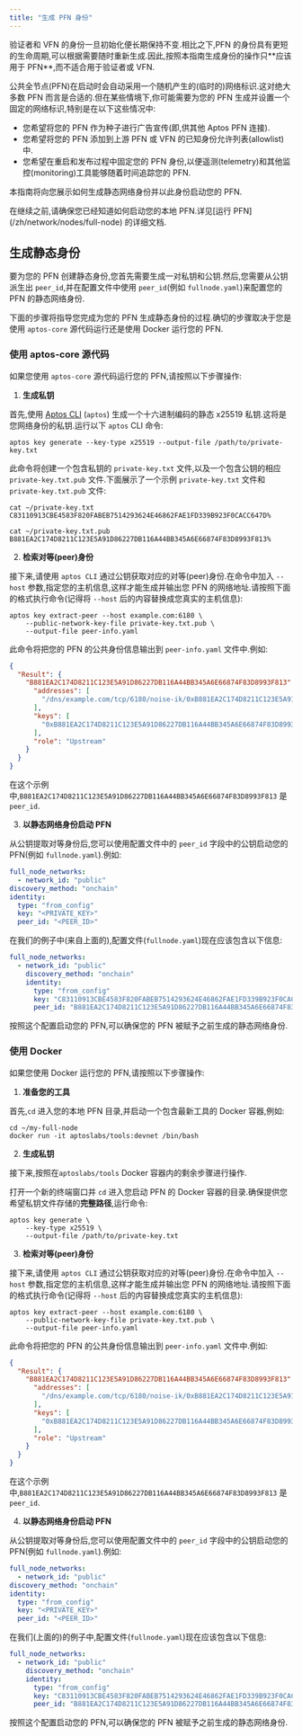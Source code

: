 ```yaml
---
title: "生成 PFN 身份"
---
```



<Aside type="caution">
  验证者和 VFN 的身份一旦初始化便长期保持不变.相比之下,PFN 的身份具有更短的生命周期,可以根据需要随时重新生成.因此,按照本指南生成身份的操作只**应该用于 PFN**,而不适合用于验证者或 VFN.
</Aside>

公共全节点(PFN)在启动时会自动采用一个随机产生的(临时的)网络标识.这对绝大多数 PFN 而言是合适的.但在某些情境下,你可能需要为您的 PFN 生成并设置一个固定的网络标识,特别是在以下这些情况中:

- 您希望将您的 PFN 作为种子进行广告宣传(即,供其他 Aptos PFN 连接).
- 您希望将您的 PFN 添加到上游 PFN 或 VFN 的已知身份允许列表(allowlist)中.
- 您希望在重启和发布过程中固定您的 PFN 身份,以便遥测(telemetry)和其他监控(monitoring)工具能够随着时间追踪您的 PFN.

本指南将向您展示如何生成静态网络身份并以此身份启动您的 PFN.

<Aside type="caution">
  在继续之前,请确保您已经知道如何启动您的本地 PFN.详见[运行 PFN](/zh/network/nodes/full-node) 的详细文档.
</Aside>

## 生成静态身份

要为您的 PFN 创建静态身份,您首先需要生成一对私钥和公钥.然后,您需要从公钥派生出 `peer_id`,并在配置文件中使用 `peer_id`(例如 `fullnode.yaml`)来配置您的 PFN 的静态网络身份.

下面的步骤将指导您完成为您的 PFN 生成静态身份的过程.确切的步骤取决于您是使用 `aptos-core` 源代码运行还是使用 Docker 运行您的 PFN.

### 使用 aptos-core 源代码

如果您使用 `aptos-core` 源代码运行您的 PFN,请按照以下步骤操作:

1. **生成私钥**

首先,使用 [Aptos CLI](/zh/build/cli) (`aptos`) 生成一个十六进制编码的静态 x25519 私钥.这将是您网络身份的私钥.运行以下 `aptos` CLI 命令:

```shellscript filename="Terminal"
aptos key generate --key-type x25519 --output-file /path/to/private-key.txt
```

此命令将创建一个包含私钥的 `private-key.txt` 文件,以及一个包含公钥的相应 `private-key.txt.pub` 文件.下面展示了一个示例 `private-key.txt` 文件和 `private-key.txt.pub` 文件:

```shellscript filename="Terminal"
cat ~/private-key.txt
C83110913CBE4583F820FABEB7514293624E46862FAE1FD339B923F0CACC647D%

cat ~/private-key.txt.pub
B881EA2C174D8211C123E5A91D86227DB116A44BB345A6E66874F83D8993F813%
```

2. **检索对等(peer)身份**

接下来,请使用 `aptos CLI` 通过公钥获取对应的对等(peer)身份.在命令中加入 `--host` 参数,指定您的主机信息,这样才能生成并输出您 PFN 的网络地址.请按照下面的格式执行命令(记得将 `--host` 后的内容替换成您真实的主机信息):

```shellscript filename="Terminal"
aptos key extract-peer --host example.com:6180 \
    --public-network-key-file private-key.txt.pub \
    --output-file peer-info.yaml
```

此命令将把您的 PFN 的公共身份信息输出到 `peer-info.yaml` 文件中.例如:

```json
{
  "Result": {
    "B881EA2C174D8211C123E5A91D86227DB116A44BB345A6E66874F83D8993F813": {
      "addresses": [
        "/dns/example.com/tcp/6180/noise-ik/0xB881EA2C174D8211C123E5A91D86227DB116A44BB345A6E66874F83D8993F813/handshake/0"
      ],
      "keys": [
        "0xB881EA2C174D8211C123E5A91D86227DB116A44BB345A6E66874F83D8993F813"
      ],
      "role": "Upstream"
    }
  }
}
```

在这个示例中,`B881EA2C174D8211C123E5A91D86227DB116A44BB345A6E66874F83D8993F813` 是 `peer_id`.

3. **以静态网络身份启动 PFN**

从公钥提取对等身份后,您可以使用配置文件中的 `peer_id` 字段中的公钥启动您的 PFN(例如 `fullnode.yaml`).例如:

```yaml filename="fullnode.yaml"
full_node_networks:
  - network_id: "public"
discovery_method: "onchain"
identity:
  type: "from_config"
  key: "<PRIVATE_KEY>"
  peer_id: "<PEER_ID>"
```

在我们的例子中(来自上面的),配置文件(`fullnode.yaml`)现在应该包含以下信息:

```yaml filename="fullnode.yaml"
full_node_networks:
  - network_id: "public"
    discovery_method: "onchain"
    identity:
      type: "from_config"
      key: "C83110913CBE4583F820FABEB7514293624E46862FAE1FD339B923F0CACC647D"
      peer_id: "B881EA2C174D8211C123E5A91D86227DB116A44BB345A6E66874F83D8993F813"
```

按照这个配置启动您的 PFN,可以确保您的 PFN 被赋予之前生成的静态网络身份.

### 使用 Docker

如果您使用 Docker 运行您的 PFN,请按照以下步骤操作:

1. **准备您的工具**

首先,`cd` 进入您的本地 PFN 目录,并启动一个包含最新工具的 Docker 容器,例如:

```shellscript filename="Terminal"
cd ~/my-full-node
docker run -it aptoslabs/tools:devnet /bin/bash
```

2. **生成私钥**

接下来,按照在`aptoslabs/tools` Docker 容器内的剩余步骤进行操作.

打开一个新的终端窗口并 `cd` 进入您启动 PFN 的 Docker 容器的目录.确保提供您希望私钥文件存储的**完整路径**,运行命令:

```shellscript filename="Terminal"
aptos key generate \
    --key-type x25519 \
    --output-file /path/to/private-key.txt
```

3. **检索对等(peer)身份**

接下来,请使用 `aptos CLI` 通过公钥获取对应的对等(peer)身份.在命令中加入 `--host` 参数,指定您的主机信息,这样才能生成并输出您 PFN 的网络地址.请按照下面的格式执行命令(记得将 `--host` 后的内容替换成您真实的主机信息):

```shellscript filename="Terminal"
aptos key extract-peer --host example.com:6180 \
    --public-network-key-file private-key.txt.pub \
    --output-file peer-info.yaml
```

此命令将把您的 PFN 的公共身份信息输出到 `peer-info.yaml` 文件中.例如:

```json
{
  "Result": {
    "B881EA2C174D8211C123E5A91D86227DB116A44BB345A6E66874F83D8993F813": {
      "addresses": [
        "/dns/example.com/tcp/6180/noise-ik/0xB881EA2C174D8211C123E5A91D86227DB116A44BB345A6E66874F83D8993F813/handshake/0"
      ],
      "keys": [
        "0xB881EA2C174D8211C123E5A91D86227DB116A44BB345A6E66874F83D8993F813"
      ],
      "role": "Upstream"
    }
  }
}
```

在这个示例中,`B881EA2C174D8211C123E5A91D86227DB116A44BB345A6E66874F83D8993F813` 是 `peer_id`.

4. **以静态网络身份启动 PFN**

从公钥提取对等身份后,您可以使用配置文件中的 `peer_id` 字段中的公钥启动您的 PFN(例如 `fullnode.yaml`).例如:

```yaml
full_node_networks:
  - network_id: "public"
discovery_method: "onchain"
identity:
  type: "from_config"
  key: "<PRIVATE_KEY>"
  peer_id: "<PEER_ID>"
```

在我们(上面的)的例子中,配置文件(`fullnode.yaml`)现在应该包含以下信息:

```yaml
full_node_networks:
  - network_id: "public"
    discovery_method: "onchain"
    identity:
      type: "from_config"
      key: "C83110913CBE4583F820FABEB7514293624E46862FAE1FD339B923F0CACC647D"
      peer_id: "B881EA2C174D8211C123E5A91D86227DB116A44BB345A6E66874F83D8993F813"
```

按照这个配置启动您的 PFN,可以确保您的 PFN 被赋予之前生成的静态网络身份.
